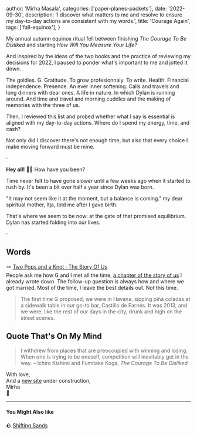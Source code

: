 
  author: 'Mirha Masala',
  categories: ['paper-planes-packets'],
  date: '2022-09-30',
  description:
    'I discover what matters to me and resolve to ensure my day-to-day actions are consistent with my words.',
  title: 'Courage Again',
  tags: ['fall-equinox'],
}


My annual autumn equinox ritual fell between finishing _The Courage To Be Disliked_ and starting _How Will You Measure Your Life?_

And inspired by the ideas of the two books and the practice of reviewing my decisions for 2022, I paused to ponder what's important to me and jotted it down.

The goldies. G. Gratitude. To grow profesionnaly. To write. Health. Financial independence. Presence. An ever inner softening. Calls and travels and long dinners with dear ones. A life in nature. In which Dylan is running around. And time and travel and morning cuddles and the making of memories with the three of us.

Then, I reviewed this list and probed whether what I say is essential is aligned with my day-to-day actions. Where do I spend my energy, time, and cash?

Not only did I discover there's not enough time, but also that every choice I make moving forward must be mine.

·

**Hey all!** 🍁✨ How have you been?

Time never felt to have gone slower until a few weeks ago when it started to rush by. It's been a bit over half a year since Dylan was born.

"It may not seem like it at the moment, but a balance is coming." my dear spiritual mother, Itja, told me after I gave birth.

That's where we seem to be now: at the gate of that promised equilibrium. Dylan has started folding into our lives.

·

## Words

🪢 [Two Pops and a Knot · The Story Of Us](/posts/the-story-of-us#two-pops-and-a-knot/)\
People ask me how G and I met all the time, [a chapter of the story of us](/posts/the-story-of-us) I already wrote down. The follow-up question is always how and where we got married. Most of the time, I leave the best details out. Not this time.

> The first time G proposed, we were in Havana, sipping piña coladas at a sidewalk table in our go-to bar, Castillo de Farnés. It was 2013, and we were, like the rest of our days in the city, drunk and high on the street scenes.

## Quote That's On My Mind

> I withdrew from places that are preoccupied with winning and losing. When one is trying to be oneself, competition will inevitably get in the way. – Ichiro Kishimi and Fumitake Koga, _The Courage To Be Disliked_

With love,\
And a [new site](/) under construction,\
Mirha\
🦁

---

#### You Might Also like

🪨 [Shifting Sands](https://www.mirhamasala.com/shifting-sands-0621/)
